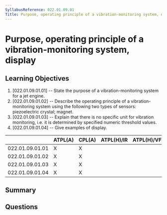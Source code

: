 ```yaml
---
SyllabusReference: 022.01.09.01
Title: Purpose, operating principle of a vibration-monitoring system, display
---
```


# Purpose, operating principle of a vibration-monitoring system, display

## Learning Objectives

1. [022.01.09.01.01] -- State the purpose of a vibration-monitoring system for a
   jet engine.
2. [022.01.09.01.02] -- Describe the operating principle of a
   vibration-monitoring system using the following two types of sensors:
   piezoelectric crystal; magnet.
3. [022.01.09.01.03] -- Explain that there is no specific unit for vibration
   monitoring, i.e. it is determined by specified numeric threshold values.
4. [022.01.09.01.04] -- Give examples of display.

|                 | ATPL(A) | CPL(A) | ATPL(H)/IR | ATPL(H)/VFR | CPL(H) | IR  | CBIR(A) |
| --------------- | ------- | ------ | ---------- | ----------- | ------ | --- | ------- |
| 022.01.09.01.01 | X       | X      |            |             |        |     |         |
| 022.01.09.01.02 | X       | X      |            |             |        |     |         |
| 022.01.09.01.03 | X       | X      |            |             |        |     |         |
| 022.01.09.01.04 | X       | X      |            |             |        |     |         |

## Summary

## Questions

